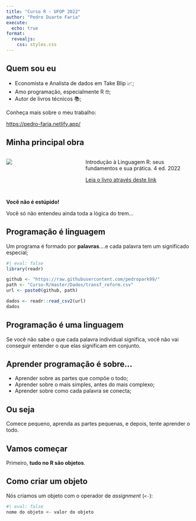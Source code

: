 ```yaml
---
title: "Curso R - UFOP 2022"
author: "Pedro Duarte Faria"
execute: 
  echo: true
format: 
  revealjs:
    css: styles.css
---
```



## Quem sou eu

- Economista e Analista de dados em Take Blip 📈;
- Amo programação, especialmente R 🤓;
- Autor de livros técnicos 📚;


Conheça mais sobre o meu trabalho:

[https://pedro-faria.netlify.app/](https://pedro-faria.netlify.app/)


## Minha principal obra

:::: {.columns}

::: {.column width="40%"}
![](Imagens/capa_4_edicao_jpg.jpg)
:::

::: {.column width="60%"}
Introdução à Linguagem R: seus fundamentos e sua prática. 4 ed. 2022

[Leia o livro através deste link](https://pedropark99.github.io/Introducao_R/)
:::

::::





##

<div class="stupid"><b>Você não é estúpido!</b></div>

Você só não entendeu ainda toda a lógica do trem...


## Programação é linguagem

Um programa é formado por **palavras**....e cada palavra tem um significado especial;


```r
#| eval: false
library(readr)

github <- "https://raw.githubusercontent.com/pedropark99/"
path <- "Curso-R/master/Dados/transf_reform.csv"
url <- paste0(github, path)

dados <- readr::read_csv2(url)
dados
```


## Programação é uma linguagem

Se você não sabe o que cada palavra individual significa, você não vai conseguir entender o que elas significam em conjunto.



## Aprender programação é sobre...


- Aprender sobre as partes que compõe o todo;
- Aprender sobre o mais simples, antes do mais complexo;
- Aprender sobre como cada palavra se conecta;


## Ou seja

Comece pequeno, aprenda as partes pequenas, e depois, tente aprender o todo.



## Vamos começar

Primeiro, **tudo no R são objetos**.


## Como criar um objeto

Nós criamos um objeto com o operador de *assignment* (`<-`):

```r
#| eval: false
nome do objeto <- valor do objeto
```







